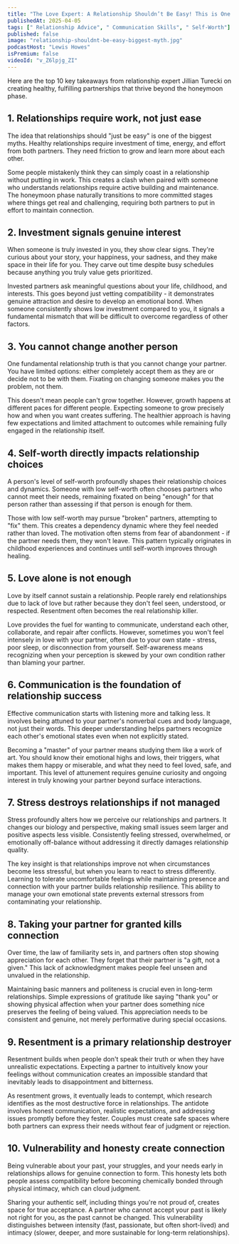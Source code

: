 ```yaml
---
title: "The Love Expert: A Relationship Shouldn’t Be Easy! This is One of the Biggest Myths!"
publishedAt: 2025-04-05
tags: [" Relationship Advice", " Communication Skills", " Self-Worth"]
published: false
image: "relationship-shouldnt-be-easy-biggest-myth.jpg"
podcastHost: "Lewis Howes"
isPremium: false
videoId: "v_Z6lpjg_ZI"
---
```



<PodcastSummaryPageLayout frontmatter={frontmatter}>

Here are the top 10 key takeaways from relationship expert Jillian Turecki on creating healthy, fulfilling partnerships that thrive beyond the honeymoon phase.

## 1. Relationships require work, not just ease

The idea that relationships should "just be easy" is one of the biggest myths. Healthy relationships require investment of time, energy, and effort from both partners. They need friction to grow and learn more about each other.

Some people mistakenly think they can simply coast in a relationship without putting in work. This creates a clash when paired with someone who understands relationships require active building and maintenance. The honeymoon phase naturally transitions to more committed stages where things get real and challenging, requiring both partners to put in effort to maintain connection.

## 2. Investment signals genuine interest

When someone is truly invested in you, they show clear signs. They're curious about your story, your happiness, your sadness, and they make space in their life for you. They carve out time despite busy schedules because anything you truly value gets prioritized.

Invested partners ask meaningful questions about your life, childhood, and interests. This goes beyond just vetting compatibility - it demonstrates genuine attraction and desire to develop an emotional bond. When someone consistently shows low investment compared to you, it signals a fundamental mismatch that will be difficult to overcome regardless of other factors.

## 3. You cannot change another person

One fundamental relationship truth is that you cannot change your partner. You have limited options: either completely accept them as they are or decide not to be with them. Fixating on changing someone makes you the problem, not them.

This doesn't mean people can't grow together. However, growth happens at different paces for different people. Expecting someone to grow precisely how and when you want creates suffering. The healthier approach is having few expectations and limited attachment to outcomes while remaining fully engaged in the relationship itself.

## 4. Self-worth directly impacts relationship choices

A person's level of self-worth profoundly shapes their relationship choices and dynamics. Someone with low self-worth often chooses partners who cannot meet their needs, remaining fixated on being "enough" for that person rather than assessing if that person is enough for them.

Those with low self-worth may pursue "broken" partners, attempting to "fix" them. This creates a dependency dynamic where they feel needed rather than loved. The motivation often stems from fear of abandonment - if the partner needs them, they won't leave. This pattern typically originates in childhood experiences and continues until self-worth improves through healing.

## 5. Love alone is not enough

Love by itself cannot sustain a relationship. People rarely end relationships due to lack of love but rather because they don't feel seen, understood, or respected. Resentment often becomes the real relationship killer.

Love provides the fuel for wanting to communicate, understand each other, collaborate, and repair after conflicts. However, sometimes you won't feel intensely in love with your partner, often due to your own state - stress, poor sleep, or disconnection from yourself. Self-awareness means recognizing when your perception is skewed by your own condition rather than blaming your partner.

## 6. Communication is the foundation of relationship success

Effective communication starts with listening more and talking less. It involves being attuned to your partner's nonverbal cues and body language, not just their words. This deeper understanding helps partners recognize each other's emotional states even when not explicitly stated.

Becoming a "master" of your partner means studying them like a work of art. You should know their emotional highs and lows, their triggers, what makes them happy or miserable, and what they need to feel loved, safe, and important. This level of attunement requires genuine curiosity and ongoing interest in truly knowing your partner beyond surface interactions.

## 7. Stress destroys relationships if not managed

Stress profoundly alters how we perceive our relationships and partners. It changes our biology and perspective, making small issues seem larger and positive aspects less visible. Consistently feeling stressed, overwhelmed, or emotionally off-balance without addressing it directly damages relationship quality.

The key insight is that relationships improve not when circumstances become less stressful, but when you learn to react to stress differently. Learning to tolerate uncomfortable feelings while maintaining presence and connection with your partner builds relationship resilience. This ability to manage your own emotional state prevents external stressors from contaminating your relationship.

## 8. Taking your partner for granted kills connection

Over time, the law of familiarity sets in, and partners often stop showing appreciation for each other. They forget that their partner is "a gift, not a given." This lack of acknowledgment makes people feel unseen and unvalued in the relationship.

Maintaining basic manners and politeness is crucial even in long-term relationships. Simple expressions of gratitude like saying "thank you" or showing physical affection when your partner does something nice preserves the feeling of being valued. This appreciation needs to be consistent and genuine, not merely performative during special occasions.

## 9. Resentment is a primary relationship destroyer

Resentment builds when people don't speak their truth or when they have unrealistic expectations. Expecting a partner to intuitively know your feelings without communication creates an impossible standard that inevitably leads to disappointment and bitterness.

As resentment grows, it eventually leads to contempt, which research identifies as the most destructive force in relationships. The antidote involves honest communication, realistic expectations, and addressing issues promptly before they fester. Couples must create safe spaces where both partners can express their needs without fear of judgment or rejection.

## 10. Vulnerability and honesty create connection

Being vulnerable about your past, your struggles, and your needs early in relationships allows for genuine connection to form. This honesty lets both people assess compatibility before becoming chemically bonded through physical intimacy, which can cloud judgment.

Sharing your authentic self, including things you're not proud of, creates space for true acceptance. A partner who cannot accept your past is likely not right for you, as the past cannot be changed. This vulnerability distinguishes between intensity (fast, passionate, but often short-lived) and intimacy (slower, deeper, and more sustainable for long-term relationships).

</PodcastSummaryPageLayout>
